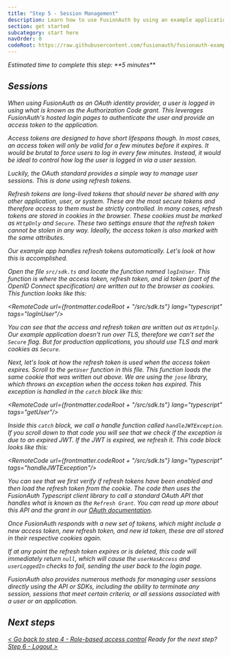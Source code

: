 ```yaml
---
title: "Step 5 - Session Management"
description: Learn how to use FusionAuth by using an example application that uses refresh tokens for session management.
section: get started
subcategory: start here
navOrder: 0
codeRoot: https://raw.githubusercontent.com/fusionauth/fusionauth-example-express-start-here/refs/heads/bpontarelli/getting-started-with-steps
---
```


<div className="border border-green-700 px-3 rounded-md">
  <i className="fa-duotone fa-stopwatch fa-2x mr-2 text-green-700 align-middle"/> Estimated time to complete this step: **5 minutes**
</div>

## Sessions

When using FusionAuth as an OAuth identity provider, a user is logged in using what is known as the Authorization Code grant. This leverages FusionAuth's hosted login pages to authenticate the user and provide an access token to the application.

Access tokens are designed to have short lifespans though. In most cases, an access token will only be valid for a few minutes before it expires. It would be brutal to force users to log in every few minutes. Instead, it would be ideal to control how log the user is logged in via a user session.

Luckily, the OAuth standard provides a simple way to manage user sessions. This is done using refresh tokens.

Refresh tokens are long-lived tokens that should never be shared with any other application, user, or system. These are the most secure tokens and therefore access to them must be strictly controlled. In many cases, refresh tokens are stored in cookies in the browser. These cookies must be marked as `HttpOnly` and `Secure`. These two settings ensure that the refresh token cannot be stolen in any way. Ideally, the access token is also marked with the same attributes.

Our example app handles refresh tokens automatically. Let's look at how this is accomplished.

Open the file `src/sdk.ts` and locate the function named `logInUser`. This function is where the access token, refresh token, and id token (part of the OpenID Connect specification) are written out to the browser as cookies. This function looks like this:

<RemoteCode url={frontmatter.codeRoot + "/src/sdk.ts"} lang="typescript" tags="logInUser"/>

You can see that the access and refresh token are written out as `HttpOnly`. Our example application doesn't run over TLS, therefore we can't set the `Secure` flag. But for production applications, you should use TLS and mark cookies as `Secure`.

Next, let's look at how the refresh token is used when the access token expires. Scroll to the `getUser` function in this file. This function loads the same cookie that was written out above. We are using the `jose` library, which throws an exception when the access token has expired. This exception is handled in the `catch` block like this:

<RemoteCode url={frontmatter.codeRoot + "/src/sdk.ts"} lang="typescript" tags="getUser"/>

Inside this `catch` block, we call a handle function called `handleJWTException`. If you scroll down to that code you will see that we check if the exception is due to an expired JWT. If the JWT is expired, we refresh it. This code block looks like this:

<RemoteCode url={frontmatter.codeRoot + "/src/sdk.ts"} lang="typescript" tags="handleJWTException"/>

You can see that we first verify if refresh tokens have been enabled and then load the refresh token from the cookie. The code then uses the FusionAuth Typescript client library to call a standard OAuth API that handles what is known as the `Refresh Grant`. You can read up more about this API and the grant in our [OAuth documentation](/docs/lifecycle/authenticate-users/oauth/).

Once FusionAuth responds with a new set of tokens, which might include a new access token, new refresh token, and new id token, these are all stored in their respective cookies again.

If at any point the refresh token expires or is deleted, this code will immediately return `null`, which will cause the `userHasAccess` and `userLoggedIn` checks to fail, sending the user back to the login page.

FusionAuth also provides numerous methods for managing user sessions directly using the API or SDKs, including the ability to terminate any session, sessions that meet certain criteria, or all sessions associated with a user or an application.

## Next steps

[\< Go back to step 4 - Role-based access control](step-4) <span class="inline-block mx-6 font-bold">Ready for the next step?</span> [Step 6 - Logout \>](step-6)


